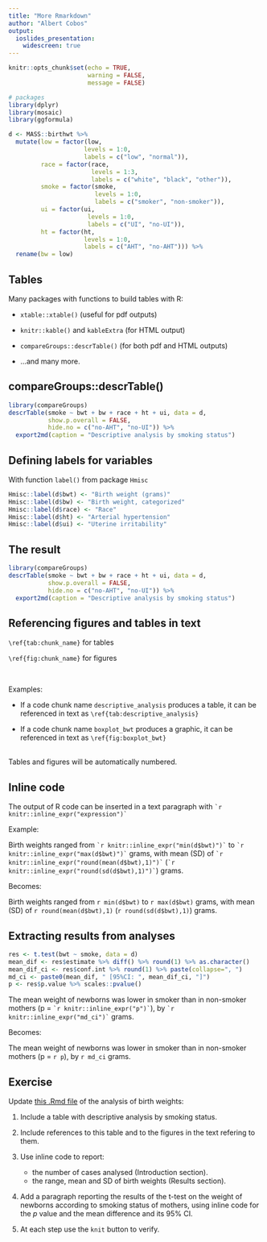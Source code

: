 ```yaml
---
title: "More Rmarkdown"
author: "Albert Cobos"
output: 
  ioslides_presentation:
    widescreen: true
---
```


```r
knitr::opts_chunk$set(echo = TRUE, 
                      warning = FALSE, 
                      message = FALSE)

# packages
library(dplyr)
library(mosaic)
library(ggformula)

d <- MASS::birthwt %>%
  mutate(low = factor(low, 
                     levels = 1:0, 
                     labels = c("low", "normal")),
         race = factor(race, 
                       levels = 1:3,
                       labels = c("white", "black", "other")),
         smoke = factor(smoke, 
                        levels = 1:0, 
                        labels = c("smoker", "non-smoker")),
         ui = factor(ui, 
                      levels = 1:0, 
                      labels = c("UI", "no-UI")),
         ht = factor(ht, 
                     levels = 1:0, 
                     labels = c("AHT", "no-AHT"))) %>% 
  rename(bw = low)

```

## Tables

Many packages with functions to build tables with R:

- `xtable::xtable()` (useful for pdf outputs)

- `knitr::kable()` and `kableExtra` (for HTML output)

- `compareGroups::descrTable()` (for both pdf and HTML outputs)

- ...and many more.

## compareGroups::descrTable() {.smaller}

```r
library(compareGroups)
descrTable(smoke ~ bwt + bw + race + ht + ui, data = d,
           show.p.overall = FALSE,
           hide.no = c("no-AHT", "no-UI")) %>%   
  export2md(caption = "Descriptive analysis by smoking status") 

```

## Defining labels for variables

With function `label()` from package `Hmisc`

```r
Hmisc::label(d$bwt) <- "Birth weight (grams)"
Hmisc::label(d$bw) <- "Birth weight, categorized"
Hmisc::label(d$race) <- "Race"
Hmisc::label(d$ht) <- "Arterial hypertension"
Hmisc::label(d$ui) <- "Uterine irritability"
```

## The result {.smaller}

```r
library(compareGroups)
descrTable(smoke ~ bwt + bw + race + ht + ui, data = d,
           show.p.overall = FALSE,
           hide.no = c("no-AHT", "no-UI")) %>%   
  export2md(caption = "Descriptive analysis by smoking status") 

```

## Referencing figures and tables in text

`\ref{tab:chunk_name}` for tables

`\ref{fig:chunk_name}` for figures

\

Examples:  

- If a code chunk name `descriptive_analysis` produces a table, it can be referenced in text as `\ref{tab:descriptive_analysis}`

- If a code chunk name `boxplot_bwt` produces a graphic, it can be referenced in text as `\ref{fig:boxplot_bwt}`

\
Tables and figures will be automatically numbered.

## Inline code

The output of R code can be inserted in a text paragraph with  `` `r knitr::inline_expr("expression")` ``

Example:  

Birth weights ranged from `` `r knitr::inline_expr("min(d$bwt)")` `` to `` `r knitr::inline_expr("max(d$bwt)")` `` grams, with mean (SD) of `` `r knitr::inline_expr("round(mean(d$bwt),1)")` `` (`` `r knitr::inline_expr("round(sd(d$bwt),1)")` ``) grams. 

Becomes:

Birth weights ranged from `r min(d$bwt)` to `r max(d$bwt)` grams, with mean (SD) of `r round(mean(d$bwt),1)` (`r round(sd(d$bwt),1)`) grams. 


## Extracting results from analyses

```r
res <- t.test(bwt ~ smoke, data = d)
mean_dif <- res$estimate %>% diff() %>% round(1) %>% as.character()
mean_dif_ci <- res$conf.int %>% round(1) %>% paste(collapse=", ") 
md_ci <- paste0(mean_dif, " [95%CI: ", mean_dif_ci, "]")
p <- res$p.value %>% scales::pvalue()
```

The mean weight of newborns was lower in smoker than in non-smoker mothers (p = `` `r knitr::inline_expr("p")` ``), by `` `r knitr::inline_expr("md_ci")` `` grams.

Becomes:

The mean weight of newborns was lower in smoker than in non-smoker mothers (p = `r p`), by `r md_ci` grams.


## Exercise

Update [this .Rmd file](https://raw.githubusercontent.com/acobos/CDB_ed2/main/6_3_Rmarkdown_exe_1_solution.Rmd) of the analysis of birth weights:

1. Include a table with descriptive analysis by smoking status.

2. Include references to this table and to the figures in the text refering to them.

3. Use inline code to report:
    + the number of cases analysed (Introduction section).
    + the range, mean and SD of birth weights (Results section).
    
4. Add a paragraph reporting the results of the t-test on the weight of newborns according to smoking status of mothers, using inline code for the $p$ value and the mean difference and its 95% CI.

5. At each step use the `knit` button to verify.